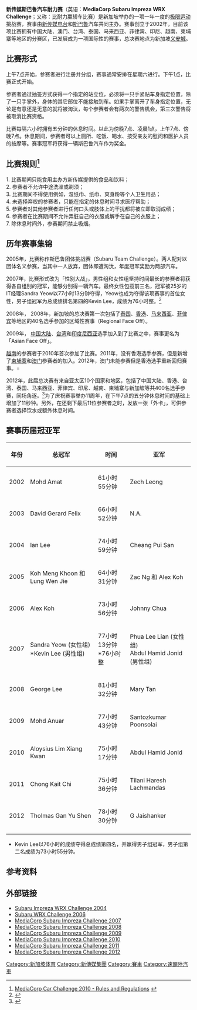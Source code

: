 {{noteTA
|1=zh-cn:斯巴鲁汽车; zh-tw:速霸陸汽車;zh-hk:富士汽車
|2=zh-cn:斯巴鲁; zh-tw:速霸陸;
}}
'''新传媒斯巴鲁汽车耐力赛'''（英语：'''MediaCorp Subaru Impreza WRX Challenge'''；又称：比耐力赢轿车比赛）是新加坡举办的一项一年一度的[[极限运动|极限运动]]挑战赛，赛事由[[新传媒|新传媒电台]]和[[斯巴鲁|斯巴鲁]]汽车共同主办。赛事创立于2002年，目前该项比赛拥有中国大陆、澳门、台湾、泰国、马来西亚、菲律宾、印尼、越南、柬埔寨等地区的分赛区，已发展成为一项国际性的赛事，总决赛地点为新加坡[[义安城|义安城]]。

==比赛形式==
上午7点开始，参赛者进行注册并分组，赛事通常安排在星期六进行。下午1点，比赛正式开始。

参赛者通过抽签方式获得一个指定的站立位，必须将一只手紧贴车身指定位置，除了一只手掌外，身体的其它部位不能接触到车。如果手掌离开了车身指定位置，无论是有意还是无意的就将被淘汰，每个参赛者会有两次的警告机会，第三次警告将被取消比赛资格。

比赛每隔六小时拥有五分钟的休息时间。以此为傍晚7点、凌晨1点，上午7点、傍晚7点。休息期间，参赛者可以上厕所、吃饭、喝水、按受亲友的慰问和医护人员的按摩等。赛事冠军将获得一辆斯巴鲁汽车作为奖金。

== 比赛规则<ref>[http://carchallenge2010.mediacorp.sg/pdf/MCC_rules_and_regulations.pdf MediaCorp Car Challenge 2010 - Rules and Regulations] {{webarchive|url=https://web.archive.org/web/20120313120037/http://carchallenge2010.mediacorp.sg/pdf/MCC_rules_and_regulations.pdf |date=2012-03-13 }}</ref> ==

1. 比赛期间只能食用主办方新传媒提供的食品和饮料；<br/>
2. 参赛者不允许中途洗澡或剃须；<br/>
3. 比赛期间不得使用例如，湿纸巾、纸巾、爽身粉等个人卫生用品；<br/>
4. 未选择弃权的参赛者，只能在指定的休息时间寻求医疗帮助；<br/>
5. 参赛者对其他参赛者进行任何口头或肢体上的干扰都将被立即取消成绩；<br/>
6. 参赛者在比赛期间不允许弄脏自己的衣服或解手在自己的衣服上；<br/>
7. 除休息时间外，参赛期间禁止吸烟。<br/>

==历年赛事集锦==
2005年，比赛称作斯巴鲁团体挑战赛（Subaru Team Challenge）。两人配对以团体名义参赛，当其中一人放弃，团体即遭淘汰，年度冠军奖励为两部汽车。 

2007年，比赛形式改为「性别大战」，男性组和女性组坚持时间最长的参赛者将获得各自组别的冠军，能够分别得一辆汽车。最终女性包揽前三名，冠军被25岁的IT经理Sandra Yeow以77小时13分钟夺得，Yeow也成为夺得该项赛事的首位女性，男子组冠军为总成绩排名第四的Kevin Lee，成绩为76小时整。<ref>{{cite news|url=http://www.mediacorpradio.sg/subaru2007/|title=MediaCorp Radio Subaru Impreza Challenge 2007 Battle of the Sexes|publisher=MediaCorp Radio|date=2007-11-03|accessdate=|deadurl=yes|archiveurl=https://web.archive.org/web/20120721220810/http://www.mediacorpradio.sg/subaru2007/|archivedate=2012-07-21}}</ref>

2008年， 2008年，新加坡的总决赛第一次包括了[[泰国|泰国]]、[[香港|香港]]、[[马来西亚|马来西亚]]、[[菲律宾|菲律宾]]等地区的40名选手参加的区域性赛事（Regional Face Off）。

2009年， [[中华人民共和国|中国大陆]]、[[中华民国|台湾]]和[[印度尼西亚|印度尼西亚]]选手加入到了比赛之中，赛事更名为「Asian Face Off」。

[[越南|越南]]的参赛者于2010年首次参加了比赛。2011年，没有香港选手参赛，但是新增了[[柬埔寨|柬埔寨]]和[[澳门|澳门]]参赛者的加入。2012年，澳门未能参赛但是香港选手重新回归赛事。=

2012年，此届总决赛有来自亚太区10个国家和地区，包括了中国大陆、香港、台湾、泰国、马来西亚、菲律宾、印尼、越南、柬埔寨与新加坡等共400名选手参赛，同场角逐。<ref>{{cite news|url=http://news.bitauto.com/dealer/20121107/1505907644.html|title=2012斯巴鲁摸车赛新加坡总决赛圆满成功|publisher=网易汽车|date=2012-11-07|accessdate=|archive-date=2018-10-02|archive-url=https://web.archive.org/web/20181002192332/http://news.bitauto.com/dealer/20121107/1505907644.html|dead-url=no}}</ref>为了庆祝赛事举办11周年，在下午7点的五分钟休息时间的基础上增加了11秒钟。另外，在还剩下最后11位参赛者之时，发放一张「外卡」，可供参赛者选择饮水或额外休息时间。 

==赛事历届冠亚军==
{| class="wikitable"
! 年份 !! 总冠军 !! 时间 !! 亚军
|-
| 2002 || Mohd Amat || 61小时55分钟|| Zech Leong
|-
| 2003 || David Gerard Felix || 66小时52分钟|| N.A.
|-
| 2004 || Ian Lee || 74小时59分钟|| Cheang Pui San
|-
| 2005 || Koh Meng Khoon 和 Lung Wen Jie  || 64小时31分钟|| Zac Ng 和 Alex Koh
|-
| 2006 || Alex Koh || 73小时56分钟|| Johnny Chua
|-
| 2007 || Sandra Yeow (女性组) <br> *Kevin Lee (男性组) <br> || 77小时13分钟<br> *76小时整 <br>|| Phua Lee Lian (女性组) <br> Abdul Hamid Jonid (男性组) <br>
|-
| 2008 || {{flagicon|Singapore}} George Lee || 81小时32分钟|| {{flagicon|Singapore}} Mary Tan
|-
| 2009 || {{flagicon|Singapore}} Mohd Anuar || 77小时43分钟|| {{flagicon|Singapore}} Santozkumar Poonsolai
|-
| 2010 || {{flagicon|Singapore}} Aloysius Lim Xiang Kwan || 75小时17分钟|| {{flagicon|Singapore}} Abdul Hamid Jonid
|-
| 2011 || {{flagicon|Singapore}} Chong Kait Chi || 75小时36分钟|| {{flagicon|Singapore}} Tilani Haresh Lachmandas
|-
| 2012 || {{flagicon|Singapore}} Tholmas Gan Yu Shen || 78小时30分钟|| {{flagicon|Singapore}} G Jaishanker 
|-
|}

*Kevin Lee以76小时的成绩夺得总成绩第四名，并赢得男子组冠军，男子组第二名成绩为73小时55分钟。

== 参考资料 ==
<references/>

==外部链接==
* [https://web.archive.org/web/20101228234014/http://www.mediacorpradio.sg/promos/Subaru2004/index.htm Subaru Impreza WRX Challenge 2004]
* [https://web.archive.org/web/20091004095013/http://www.mediacorpradio.sg/subaru2006/ Subaru WRX Challenge 2006]
* [https://web.archive.org/web/20090923121121/http://www.mediacorpradio.sg/subaru2007/ MediaCorp Subaru Impreza Challenge 2007]
* [https://web.archive.org/web/20091004194547/http://www.mediacorpradio.sg/subaru2008/ MediaCorp Subaru Impreza Challenge 2008]
* [https://web.archive.org/web/20090924172724/http://www.mediacorpradio.sg/subaru2009/ MediaCorp Subaru Impreza Challenge 2009]
* [https://web.archive.org/web/20101026085128/http://carchallenge2010.mediacorp.sg/index.asp MediaCorp Subaru Impreza Challenge 2010]
* [https://web.archive.org/web/20111222024354/http://entertainment.xin.msn.com/en/radio/Car-Challenge-2011/article.aspx?cp-documentid=5202224 MediaCorp Subaru Impreza Challenge 2011]
* [https://web.archive.org/web/20121028215245/http://entertainment.xin.msn.com/en/radio/car-challenge-2012/default.aspx MediaCorp Subaru Impreza Challenge 2012]

[[Category:新加坡体育|Category:新加坡体育]]
[[Category:新傳媒集團|Category:新傳媒集團]]
[[Category:賽車|Category:賽車]]
[[Category:速霸陸汽車|Category:速霸陸汽車]]